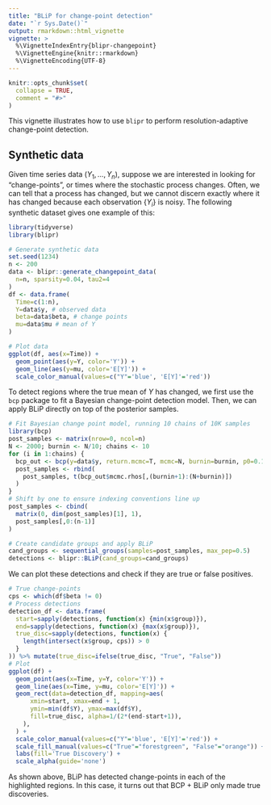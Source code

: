 ```yaml
---
title: "BLiP for change-point detection"
date: "`r Sys.Date()`"
output: rmarkdown::html_vignette
vignette: >
  %\VignetteIndexEntry{blipr-changepoint}
  %\VignetteEngine{knitr::rmarkdown}
  %\VignetteEncoding{UTF-8}
---
```


```r
knitr::opts_chunk$set(
  collapse = TRUE,
  comment = "#>"
)
```

This vignette illustrates how to use ``blipr`` to perform resolution-adaptive change-point detection.

## Synthetic data

Given time series data $(Y_1, \dots, Y_n)$, suppose we are interested in looking for "change-points", or times where the stochastic process changes. Often, we can tell that a process has changed, but we cannot discern exactly where it has changed because each observation $\{Y_i\}$ is noisy. The following synthetic dataset gives one example of this:

```r
library(tidyverse)
library(blipr)

# Generate synthetic data
set.seed(1234)
n <- 200 
data <- blipr::generate_changepoint_data(
  n=n, sparsity=0.04, tau2=4
)
df <- data.frame(
  Time=c(1:n),
  Y=data$y, # observed data
  beta=data$beta, # change points
  mu=data$mu # mean of Y
)

# Plot data
ggplot(df, aes(x=Time)) + 
  geom_point(aes(y=Y, color='Y')) +
  geom_line(aes(y=mu, color='E[Y]')) + 
  scale_color_manual(values=c("Y"='blue', 'E[Y]'='red'))
```

To detect regions where the true mean of $Y$ has changed, we first use the ``bcp`` package to fit a Bayesian change-point detection model. Then, we can apply BLiP directly on top of the posterior samples.

```r
# Fit Bayesian change point model, running 10 chains of 10K samples
library(bcp)
post_samples <- matrix(nrow=0, ncol=n)
N <- 2000; burnin <- N/10; chains <- 10
for (i in 1:chains) {
  bcp_out <- bcp(y=data$y, return.mcmc=T, mcmc=N, burnin=burnin, p0=0.1)
  post_samples <- rbind(
    post_samples, t(bcp_out$mcmc.rhos[,(burnin+1):(N+burnin)])
  )
}
# Shift by one to ensure indexing conventions line up
post_samples <- cbind(
  matrix(0, dim(post_samples)[1], 1), 
  post_samples[,0:(n-1)]
)

# Create candidate groups and apply BLiP
cand_groups <- sequential_groups(samples=post_samples, max_pep=0.5)
detections <- blipr::BLiP(cand_groups=cand_groups)
```

We can plot these detections and check if they are true or false positives.

```r
# True change-points
cps <- which(df$beta != 0)
# Process detections
detection_df <- data.frame(
  start=sapply(detections, function(x) {min(x$group)}),
  end=sapply(detections, function(x) {max(x$group)}),
  true_disc=sapply(detections, function(x) {
    length(intersect(x$group, cps)) > 0
  }
)) %>% mutate(true_disc=ifelse(true_disc, "True", "False"))
# Plot
ggplot(df) + 
  geom_point(aes(x=Time, y=Y, color='Y')) +
  geom_line(aes(x=Time, y=mu, color='E[Y]')) + 
  geom_rect(data=detection_df, mapping=aes(
      xmin=start, xmax=end + 1,
      ymin=min(df$Y), ymax=max(df$Y),
      fill=true_disc, alpha=1/(2*(end-start+1)),
    ),
  ) +
  scale_color_manual(values=c("Y"='blue', 'E[Y]'='red')) + 
  scale_fill_manual(values=c("True"="forestgreen", "False"="orange")) +
  labs(fill='True Discovery') +
  scale_alpha(guide='none')
```

As shown above, BLiP has detected change-points in each of the highlighted regions. In this case, it turns out that BCP + BLiP only made true discoveries.
